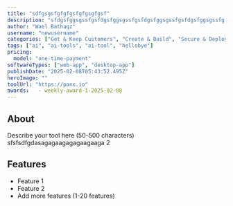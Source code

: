 ```yaml
---
title: "sdfgsgsfgfgfgsfgfgsgfgsf"
description: "sfdgsfggsgssfgsfdgsfggsgssfgsfdgsfggsgssfgsfdgsfggsgssfg 2"
author: "Wael Bathaqz"
username: "newusername"
categories: ["Get & Keep Customers", "Create & Build", "Secure & Deploy"]
tags: ["ai", "ai-tools", "ai-tool", "hellobye"]
pricing:
  model: "one-time-payment"
softwareTypes: ["web-app", "desktop-app"]
publishDate: "2025-02-08T05:43:52.495Z"
heroImage: ""
toolUrl: "https://panx.io"
awards:   - weekly-award-1-2025-02-08
---
```

## About
Describe your tool here (50-500 characters)
sfsfsdfgdasagagaagagagaagaaga 2

## Features
- Feature 1
- Feature 2
- Add more features (1-20 features)